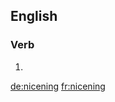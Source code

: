 ==English==

===Verb===
{{head|en}}

# {{present participle of|nicen|lang=en}}

[[de:nicening]]
[[fr:nicening]]